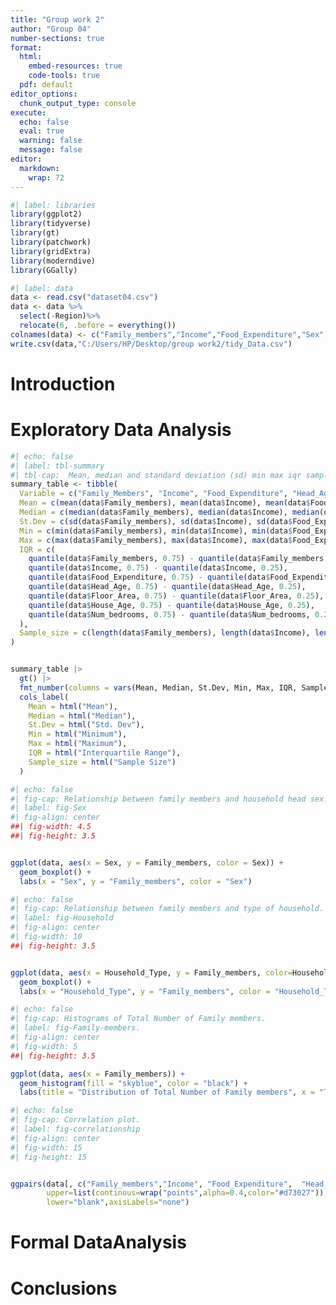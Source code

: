---
title: "Group work 2"
author: "Group 04"
number-sections: true
format: 
  html:
    embed-resources: true
    code-tools: true
  pdf: default
editor_options: 
  chunk_output_type: console
execute:
  echo: false
  eval: true
  warning: false
  message: false
editor: 
  markdown: 
    wrap: 72
---

```{r}
#| label: libraries
library(ggplot2)
library(tidyverse)
library(gt)
library(patchwork)
library(gridExtra)
library(moderndive)
library(GGally)
```

```{r}
#| label: data
data <- read.csv("dataset04.csv")
data <- data %>%
  select(-Region)%>%
  relocate(6, .before = everything())
colnames(data) <- c("Family_members","Income","Food_Expenditure","Sex","Head_Age","Household_Type","Floor_Area","House_Age","Num_bedrooms","Electricity")
write.csv(data,"C:/Users/HP/Desktop/group work2/tidy_Data.csv")
```

# Introduction {#sec-Intro}

# Exploratory Data Analysis {#sec-EDA}
```{r}
#| echo: false
#| label: tbl-summary
#| tbl-cap:  Mean, median and standard deviation (sd) min max iqr sample size of each factor.
summary_table <- tibble(
  Variable = c("Family_Members", "Income", "Food_Expenditure", "Head_Age", "Floor_Area", "House_Age", "Num_beadrooms"),
  Mean = c(mean(data$Family_members), mean(data$Income), mean(data$Food_Expenditure), mean(data$Head_Age) ,mean(data$Floor_Area) ,mean(data$House_Age), mean(data$Num_bedrooms)),
  Median = c(median(data$Family_members), median(data$Income), median(data$Food_Expenditure), median(data$Head_Age), median(data$Floor_Area) ,median(data$House_Age), median(data$Num_bedrooms)),
  St.Dev = c(sd(data$Family_members), sd(data$Income), sd(data$Food_Expenditure), sd(data$Head_Age) ,sd(data$Floor_Area) ,sd(data$House_Age), sd(data$Num_bedrooms)),
  Min = c(min(data$Family_members), min(data$Income), min(data$Food_Expenditure), min(data$Head_Age),min(data$Floor_Area) ,min(data$House_Age), min(data$Num_bedrooms)),
  Max = c(max(data$Family_members), max(data$Income), max(data$Food_Expenditure), max(data$Head_Age),max(data$Floor_Area) ,max(data$House_Age), max(data$Num_bedrooms)),
  IQR = c(
    quantile(data$Family_members, 0.75) - quantile(data$Family_members, 0.25),
    quantile(data$Income, 0.75) - quantile(data$Income, 0.25),
    quantile(data$Food_Expenditure, 0.75) - quantile(data$Food_Expenditure, 0.25),
    quantile(data$Head_Age, 0.75) - quantile(data$Head_Age, 0.25),
    quantile(data$Floor_Area, 0.75) - quantile(data$Floor_Area, 0.25),
    quantile(data$House_Age, 0.75) - quantile(data$House_Age, 0.25),
    quantile(data$Num_bedrooms, 0.75) - quantile(data$Num_bedrooms, 0.25)
  ),
  Sample_size = c(length(data$Family_members), length(data$Income), length(data$Food_Expenditure), length(data$Head_Age),length(data$Floor_Area),length(data$House_Age),length(data$Num_bedrooms))
)


summary_table |>
  gt() |>
  fmt_number(columns = vars(Mean, Median, St.Dev, Min, Max, IQR, Sample_size), decimals = 2) |>
  cols_label(
    Mean = html("Mean"),
    Median = html("Median"),
    St.Dev = html("Std. Dev"),
    Min = html("Minimum"),
    Max = html("Maximum"),
    IQR = html("Interquartile Range"),
    Sample_size = html("Sample Size")
  )
```

```{r}
#| echo: false
#| fig-cap: Relationship between family members and household head sex.
#| label: fig-Sex
#| fig-align: center
##| fig-width: 4.5
##| fig-height: 3.5


ggplot(data, aes(x = Sex, y = Family_members, color = Sex)) +
  geom_boxplot() +
  labs(x = "Sex", y = "Family_members", color = "Sex") 
```

```{r}
#| echo: false
#| fig-cap: Relationship between family members and type of household.
#| label: fig-Household
#| fig-align: center
#| fig-width: 10
##| fig-height: 3.5


ggplot(data, aes(x = Household_Type, y = Family_members, color=Household_Type)) +
  geom_boxplot() +
  labs(x = "Household_Type", y = "Family_members", color = "Household_Type")
```

```{r}
#| echo: false
#| fig-cap: Histograms of Total Number of Family members.
#| label: fig-Family-members.
#| fig-align: center
#| fig-width: 5
##| fig-height: 3.5

ggplot(data, aes(x = Family_members)) +
  geom_histogram(fill = "skyblue", color = "black") +
  labs(title = "Distribution of Total Number of Family members", x = "Total Number of Family members", y = "Times")
```

```{r}
#| echo: false
#| fig-cap: Correlation plot.
#| label: fig-correlationship
#| fig-align: center
#| fig-width: 15
#| fig-height: 15


ggpairs(data[, c("Family_members","Income", "Food_Expenditure",  "Head_Age",  "Floor_Area", "House_Age", "Num_bedrooms", "Electricity")], 
        upper=list(continous=wrap("points",alpha=0.4,color="#d73027")),
        lower="blank",axisLabels="none")
```

# Formal DataAnalysis {#sec-FDA}

# Conclusions {#sec-Conc}
